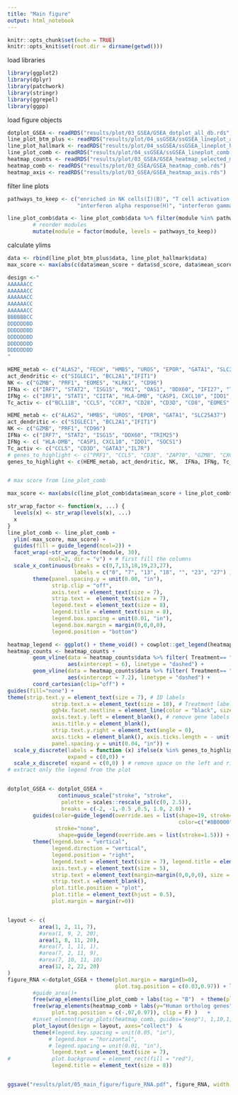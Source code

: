 ```yaml
---
title: "Main figure"
output: html_notebook
---
```


```r
knitr::opts_chunk$set(echo = TRUE)
knitr::opts_knit$set(root.dir = dirname(getwd()))
```

load libraries
```r
library(ggplot2)
library(dplyr)
library(patchwork)
library(stringr)
library(ggrepel)
library(ggpp)

```

load figure objects
```r
dotplot_GSEA <- readRDS("results/plot/03_GSEA/GSEA_dotplot_all_db.rds")
line_plot_btm_plus <- readRDS("results/plot/04_ssGSEA/ssGSEA_lineplot_all.rds")
line_plot_hallmark <- readRDS("results/plot/04_ssGSEA/ssGSEA_lineplot_hallmark_all.rds")
line_plot_comb <- readRDS("results/plot/04_ssGSEA/ssGSEA_lineplot_comb.rds")
heatmap_counts <- readRDS("results/plot/03_GSEA/GSEA_heatmap_selected_modules.rds")
heatmap_comb <- readRDS("results/plot/03_GSEA/GSEA_heatmap_comb.rds")
heatmap_axis <- readRDS("results/plot/03_GSEA/GSEA_heatmap_axis.rds")
```

filter line plots
```r
pathways_to_keep <- c("enriched in NK cells(I)(B)", "T cell activation(I)(B)", "heme metabolism(H)",
					  "interferon alpha response(H)", "interferon gamma response(H)", "enriched in activated dendritic cells(II)(B)")

line_plot_comb$data <- line_plot_comb$data %>% filter(module %in% pathways_to_keep) %>%
		# reorder modules
		mutate(module = factor(module, levels = pathways_to_keep))

```


calculate ylims
```r
data <- rbind(line_plot_btm_plus$data, line_plot_hallmark$data)
max_score <- max(abs(c(data$mean_score + data$sd_score, data$mean_score - data$sd_score)), na.rm = T)

```




```r

design <-"
AAAAAACC
AAAAAACC
AAAAAACC
AAAAAACC
AAAAAACC
BBBBBBCC
DDDDDDDD
DDDDDDDD
DDDDDDDD
DDDDDDDD
DDDDDDDD
"

HEME_metab <- c("ALAS2", "FECH", "HMBS", "UROS", "EPOR", "GATA1", "SLC25A37")
act_dendritic <- c("SIGLEC1", "BCL2A1","IFIT1")
NK <- c("GZMB", "PRF1", "EOMES", "KLRK1", "CD96")
IFNa <- c("IRF7", "STAT2", "ISG15", "MX1", "OAS1", "DDX60", "IFI27", "TRIM25")
IFNg <- c("IRF1", "STAT1", "CIITA", "HLA-DMB", "CASP1, CXCL10", "IDO1", "SOCS1")
Tc_activ <- c("BCL11B", "CCL5", "CCR7", "CD28", "CD3D", "CD8", "EOMES", "GATA3", "LCK", "ICOS", "IL7R")

HEME_metab <- c("ALAS2", "HMBS", "UROS", "EPOR", "GATA1", "SLC25A37")
act_dendritic <- c("SIGLEC1", "BCL2A1","IFIT1")
NK <- c("GZMB", "PRF1", "CD96")
IFNa <- c("IRF7", "STAT2", "ISG15", "DDX60", "TRIM25")
IFNg <- c( "HLA-DMB", "CASP1, CXCL10", "IDO1", "SOCS1")
Tc_activ <- c("CCL5", "CD3D", "GATA3","IL7R")
# genes_to_highlight <- c("PRF1", "CCL5", "CD3E", "ZAP70", "GZMB", "CXCL10", "IL1B", "IRF2", "TRIM5", "STAT2")
genes_to_highlight <- c(HEME_metab, act_dendritic, NK,  IFNa, IFNg, Tc_activ)


# max score from line_plot_comb

max_score <- max(abs(c(line_plot_comb$data$mean_score + line_plot_comb$data$sd_score, line_plot_comb$data$mean_score - line_plot_comb$data$sd_score)), na.rm = T)

str_wrap_factor <- function(x, ...) {
  levels(x) <- str_wrap(levels(x), ...)
  x
}
line_plot_comb <- line_plot_comb +
  ylim(-max_score, max_score) +
  guides(fill = guide_legend(ncol=2)) +
  facet_wrap(~str_wrap_factor(module, 30),
			 ncol=2, dir = "v") + # first fill the columns
  scale_x_continuous(breaks = c(0,7,13,18,19,23,27),
                     labels = c("0", "7", "13", "18", "", "23", "27") ) +
		theme(panel.spacing.y = unit(0.00, "in"),
			  strip.clip = "off",
			  axis.text = element_text(size = 7),
			  strip.text =  element_text(size = 7),
			  legend.text = element_text(size = 8),
			  legend.title = element_text(size = 8),
			  legend.box.spacing = unit(0.01, "in"),
			  legend.box.margin = margin(0,0,0,0),
		      legend.position = "bottom")

heatmap_legend <- ggplot() + theme_void() + cowplot::get_legend(heatmap_comb)
heatmap_counts <- heatmap_counts +
		geom_vline(data = heatmap_counts$data %>% filter( Treatment== "E2", Week_post_FHT %in% c("18","19")),
				   aes(xintercept = 6), linetype = "dashed") +
		geom_vline(data = heatmap_counts$data %>% filter( Treatment== "Placebo", Week_post_FHT %in% c("18","19")),
				   aes(xintercept = 7.2), linetype = "dashed") +
		coord_cartesian(clip="off") +
guides(fill="none") +
theme(strip.text.y = element_text(size = 7), # ID labels
			  strip.text.x = element_text(size = 10), # Treatment labels and week post FHT
			  ggh4x.facet.nestline = element_line(color = "black", size = 0.5),
			  axis.text.y.left = element_blank(), # remove gene labels
			  axis.title.y = element_blank(),
			  strip.text.y.right = element_text(angle = 0),
			  axis.ticks = element_blank(), axis.ticks.length = - unit(3, "in"),
			  panel.spacing.y = unit(0.04, "in")) +
  scale_y_discrete(labels = function (x) ifelse(x %in% genes_to_highlight, paste0(x, " -"), ""),
                   expand = c(0,0)) +
  scale_x_discrete( expand = c(0,0) ) # remove space on the left and right of the labels
# extract only the legend from the plot


dotplot_GSEA <- dotplot_GSEA +
				continuous_scale("stroke", "stroke",
                 palette = scales::rescale_pal(c(0, 2.5)),
                 breaks = c(-2, -1,-0.5 ,0.5, 1.0, 2.0)) +
		guides(color=guide_legend(override.aes = list(shape=19, stroke=c(2.5,1.25,0,1.25,2.5),
													  color=c("#8B0000","#A77878", "#B6B6B6", "#7878A7", "#00008B"))),
		       stroke="none",
				shape=guide_legend(override.aes = list(stroke=1.5))) +
		theme(legend.box = "vertical",
			  legend.direction = "vertical",
			  legend.position = "right",
			  legend.text = element_text(size = 7), legend.title = element_text(size = 5),
			  axis.text.y = element_text(size = 5),
			  strip.text = element_text(margin=margin(0,0,0,0), size = 7),
			  strip.text.x =element_blank(),
			  plot.title.position = "plot",
			  plot.title = element_text(hjust = 0.5),
		      plot.margin = margin(r=0))


layout <- c(
		  area(1, 2, 11, 7),
		  #area(1, 9, 2, 20),
		  area(1, 8, 11, 20),
		  #area(7, 1, 11, 1),
		  #area(7, 2, 11, 9),
		  #area(7, 10, 11, 10)
		  area(12, 2, 22, 20)
)
figure_RNA <-dotplot_GSEA + theme(plot.margin = margin(b=0),
                                  plot.tag.position = c(0.03,0.97)) + labs(tag="A") +
		#guide_area()+
		free(wrap_elements(line_plot_comb + labs(tag = "B")  + theme(plot.tag.position = c(0.025,0.97)), clip=F))  +
		free(wrap_elements(heatmap_comb + labs(y="Human ortholog genes", tag="C") + theme(plot.margin = margin(t=0, b=0, r=0, l=0),
		      plot.tag.position = c(-.07,0.97)), clip = F) )   +
		#inset_element(wrap_plots(heatmap_comb, guides="keep"), 1,10,1,7)+
        plot_layout(design = layout, axes="collect")  &
        theme(#legend.key.spacing = unit(0.05, "in"),
			 # legend.box = "horizontal",
			 # legend.spacing = unit(0.01, "in"),
			  legend.text = element_text(size = 7),
#			  plot.background = element_rect(fill = "red"),
			  legend.title = element_text(size = 8))


ggsave("results/plot/05_main_figure/figure_RNA.pdf", figure_RNA, width = 8.5, height = 11, units = "in")
```


